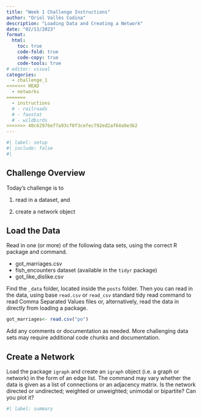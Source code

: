 ```yaml
---
title: "Week 1 Challenge Instructions"
author: "Oriol Vallès Codina"
description: "Loading Data and Creating a Network"
date: "02/13/2023"
format:
  html:
    toc: true
    code-fold: true
    code-copy: true
    code-tools: true
# editor: visual
categories: 
  - challenge_1
<<<<<<< HEAD
  - networks
=======
  - instructions
  # - railroads
  # - faostat
  # - wildbirds
>>>>>>> 40c62976ef7a93cf0f3cefec792ed2af64a9e3b2
---
```


```r
#| label: setup
#| include: false
#| 
```

## Challenge Overview

Today's challenge is to

1) read in a dataset, and

2) create a network object

## Load the Data

Read in one (or more) of the following data sets, using the correct R package and command.

-   got_marriages.csv
-   fish_encounters dataset (available in the `tidyr` package)
-   got_like_dislike.csv

Find the `_data` folder, located inside the `posts` folder. Then you can read in the data, using base `read.csv` or `read_csv` standard tidy read command to read Comma Separated Values files or, alternatively, read the data in directly from loading a package.

```r
got_marriages<- read.csv("po")
```

Add any comments or documentation as needed. More challenging data sets may require additional code chunks and documentation.

## Create a Network

Load the package `igraph` and create an `igraph` object (i.e. a graph or network) in the form of an edge list. The command may vary whether the data is given as a list of connections or an adjacency matrix. Is the network directed or undirected; weighted or unweighted; unimodal or bipartite? Can you plot it?

```r
#| label: summary
```
